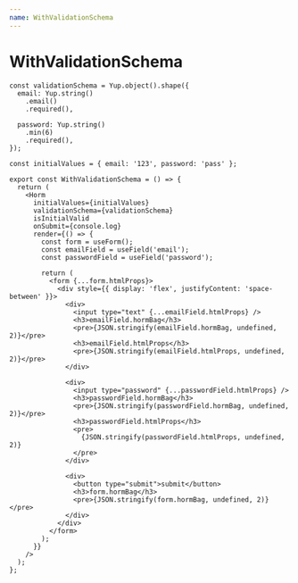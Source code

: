 ```yaml
---
name: WithValidationSchema
---
```



# WithValidationSchema

<WithValidationSchema />

```tsx
const validationSchema = Yup.object().shape({
  email: Yup.string()
    .email()
    .required(),

  password: Yup.string()
    .min(6)
    .required(),
});

const initialValues = { email: '123', password: 'pass' };

export const WithValidationSchema = () => {
  return (
    <Horm
      initialValues={initialValues}
      validationSchema={validationSchema}
      isInitialValid
      onSubmit={console.log}
      render={() => {
        const form = useForm();
        const emailField = useField('email');
        const passwordField = useField('password');

        return (
          <form {...form.htmlProps}>
            <div style={{ display: 'flex', justifyContent: 'space-between' }}>
              <div>
                <input type="text" {...emailField.htmlProps} />
                <h3>emailField.hormBag</h3>
                <pre>{JSON.stringify(emailField.hormBag, undefined, 2)}</pre>
                <h3>emailField.htmlProps</h3>
                <pre>{JSON.stringify(emailField.htmlProps, undefined, 2)}</pre>
              </div>

              <div>
                <input type="password" {...passwordField.htmlProps} />
                <h3>passwordField.hormBag</h3>
                <pre>{JSON.stringify(passwordField.hormBag, undefined, 2)}</pre>
                <h3>passwordField.htmlProps</h3>
                <pre>
                  {JSON.stringify(passwordField.htmlProps, undefined, 2)}
                </pre>
              </div>

              <div>
                <button type="submit">submit</button>
                <h3>form.hormBag</h3>
                <pre>{JSON.stringify(form.hormBag, undefined, 2)}</pre>
              </div>
            </div>
          </form>
        );
      }}
    />
  );
};
```
